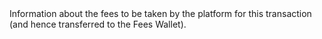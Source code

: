   

  

  
<ParamField body="DeclaredFees" type="object">     
Information about the fees to be taken by the platform for this transaction (and hence transferred to the Fees Wallet).    

<Expandable title="properties">  
<Currency7 />  
  
<Amount1 />  
  

</Expandable> 
</ParamField>